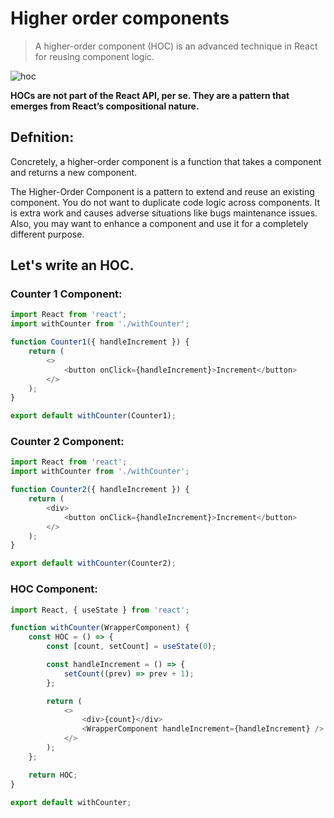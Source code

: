 # Higher order components

> A higher-order component (HOC) is an advanced technique in React for reusing component logic.

![hoc](/hoc.png)

**HOCs are not part of the React API, per se. They are a pattern that emerges from React’s compositional nature.**

## Defnition:

Concretely, a higher-order component is a function that takes a component and returns a new component.

The Higher-Order Component is a pattern to extend and reuse an existing component. You do not want to duplicate code logic across components. It is extra work and causes adverse situations like bugs maintenance issues. Also, you may want to enhance a component and use it for a completely different purpose.

## Let's write an HOC.

### Counter 1 Component:

```javascript
import React from 'react';
import withCounter from './withCounter';

function Counter1({ handleIncrement }) {
    return (
        <>
            <button onClick={handleIncrement}>Increment</button>
        </>
    );
}

export default withCounter(Counter1);
```

### Counter 2 Component:

```javascript
import React from 'react';
import withCounter from './withCounter';

function Counter2({ handleIncrement }) {
    return (
        <div>
            <button onClick={handleIncrement}>Increment</button>
        </>
    );
}

export default withCounter(Counter2);
```

### HOC Component:

```javascript
import React, { useState } from 'react';

function withCounter(WrapperComponent) {
    const HOC = () => {
        const [count, setCount] = useState(0);

        const handleIncrement = () => {
            setCount((prev) => prev + 1);
        };

        return (
            <>
                <div>{count}</div>
                <WrapperComponent handleIncrement={handleIncrement} />
            </>
        );
    };

    return HOC;
}

export default withCounter;
```
